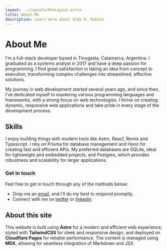 ```yaml
---
layout: ../layouts/MdxLayout.astro
title: About Me
description: Learn more about Aldo R. Robles
---
```


# About Me

I'm a full-stack developer based in Tinogasta, Catamarca, Argentina. I graduated
as a systems analyst in 2017 and have a deep passion for programming. I find
great satisfaction in taking an idea from concept to execution, transforming
complex challenges into streamlined, effective solutions.

My journey in web development started several years ago, and since then, I've
dedicated myself to mastering various programming languages and frameworks, with
a strong focus on web technologies. I thrive on creating dynamic, responsive web
applications and take pride in every stage of the development process.

## Skills

I enjoy building things with modern tools like Astro, React, Remix and
Typescript. I rely on Prisma for database management and Hono for creating fast
and efficient APIs. My preferred databases are SQLite, ideal for lightweight and
embedded projects, and Postgres, which provides robustness and scalability for
larger applications.

### Get in touch

Feel free to get in touch through any of the methods below:

- Drop me an <a href="mailto:robles.contactme@gmail.com">email</a>, and I'll do
  my best to respond promptly.
- Connect with me on [twitter](https://x.com/roblesdotdev) or
  [linkedin](https://linkedin.com/in/robles-ra).

## About this site

This website is built using **Astro** for a modern and efficient web experience,
styled with **TailwindCSS** for sleek and responsive design, and deployed on
**Cloudflare Pages** for reliable performance. The content is managed using
**MDX**, allowing for seamless integration of Markdown and JSX.
